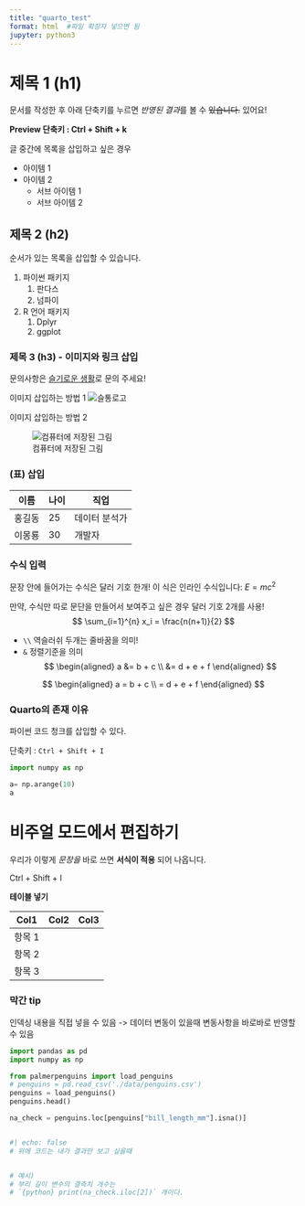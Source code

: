 ```yaml
---
title: "quarto_test"
format: html  #파일 확장자 넣으면 됨
jupyter: python3
---
```


# 제목 1 (h1)

문서를 작성한 후 아래 단축키를 누르면 *반영된 결과*를 볼 수 ~~있습니다.~~ 있어요!

**Preview 단축키 : Ctrl + Shift + k**

글 중간에 목록을 삽입하고 싶은 경우

-   아이템 1
-   아이템 2
    -   서브 아이템 1
    -   서브 아이템 2

## 제목 2 (h2)

순서가 있는 목록을 삽입할 수 있습니다.

1.  파이썬 패키지
    1.  판다스
    2.  넘파이
2.  R 언어 패키지
    1.  Dplyr
    2.  ggplot

### 제목 3 (h3) - 이미지와 링크 삽입

문의사항은 [슬기로운 생활](https://lab.statisticsplaybook.com/)로 문의 주세요!

이미지 삽입하는 방법 1 ![슬통로고](https://lab.statisticsplaybook.com/wp-content/uploads/2025/02/lab-main2.png)

이미지 삽입하는 방법 2

![컴퓨터에 저장된 그림](./test.webp)

### (표) 삽입

| 이름   | 나이 | 직업          |
|--------|------|---------------|
| 홍길동 | 25   | 데이터 분석가 |
| 이몽룡 | 30   | 개발자        |

### 수식 입력

문장 안에 들어가는 수식은 달러 기호 한개! 이 식은 인라인 수식입니다: $E = mc^2$

만약, 수식만 따로 문단을 만들어서 보여주고 싶은 경우 달러 기호 2개를 사용! $$
\sum_{i=1}^{n} x_i = \frac{n(n+1)}{2}
$$

-   `\\` 역슬러쉬 두개는 줄바꿈을 의미!
-   `&` 정렬기준을 의미 $$
    \begin{aligned}
      a &= b + c \\
      &= d + e + f
    \end{aligned}
    $$

$$
\begin{aligned}
    a = b + c \\ = d + e + f
\end{aligned}
$$

### Quarto의 존재 이유

파이썬 코드 청크를 삽입할 수 있다.

단축키 : `Ctrl + Shift + I`

```python
import numpy as np 

a= np.arange(10)
a
```

# 비주얼 모드에서 편집하기

우리가 이렇게 *문장을* 바로 쓰면 **서식이 적용** 되어 나옵니다.

Ctrl + Shift + I

**테이블 넣기**

| Col1   | Col2 | Col3 |
|--------|------|------|
| 항목 1 |      |      |
| 항목 2 |      |      |
| 항목 3 |      |      |




### 막간 tip 
인덱싱 내용을 직접 넣을 수 있음
-> 데이터 변동이 있을때 변동사항을 바로바로 반영할 수 있음

```python
import pandas as pd  
import numpy as np  

from palmerpenguins import load_penguins
# penguins = pd.read_csv('./data/penguins.csv')
penguins = load_penguins()
penguins.head()

na_check = penguins.loc[penguins["bill_length_mm"].isna()] 


#| echo: false 
# 위에 코드는 내가 결과만 보고 싶을때 


# 예시)
# 부리 길이 변수의 결측치 개수는 
# `{python} print(na_check.iloc[2])` 개이다.
```









